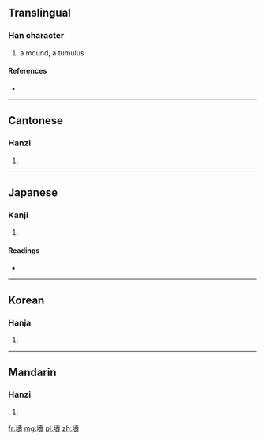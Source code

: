==Translingual==

===Han character===
{{Han char|rn=32|rad=土|as=14|sn=17|four=4414<sub>1</sub>|canj=土土弓戈 (GGNI)}}

# a mound, a tumulus

====References====
* {{Han ref|kx=0241.110|dkj=05558|dj=0481.010|hdz=10494.130|uh=58D4|ud=22740|bh=ECCB|bd=60619}}

----

==Cantonese==

===Hanzi===
{{yue-hanzi|jyut=|y=dou2}}

# {{defn|lang=yue|sort=土14}}

----

==Japanese==

===Kanji===
{{ja-kanji|grade=|rs=土14}}

# {{defn|lang=ja|sort=土14}}

====Readings====
* {{ja-readings|on=[[たう]] (tau)|kun=[[とりで]] (toride), [[つか]] (tsuka), [[おか]] (oka), [[つつみ]] (tsutsumi)}}

----

==Korean==

===Hanja===
{{ko-hanja|hangeul=도|rv=do|mr=to}}

# {{defn|lang=ko|sort=土14}}

----

==Mandarin==

===Hanzi===
{{cmn-hanzi|pin=[[dǎo]] ([[dao3]]), [[léi]] ([[lei2]]), [[lèi]] ([[lei4]]), [[lǜ]] ([[lü4]])|wg=tao<sup>3</sup>, lei<sup>2</sup>, lei<sup>4</sup>, lü<sup>4</sup>}}

# {{defn|lang=cmn|sort=土14}}

[[fr:壔]]
[[mg:壔]]
[[pl:壔]]
[[zh:壔]]